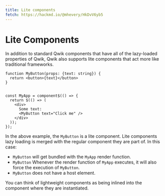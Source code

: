 ```yaml
---
title: Lite components
fetch: https://hackmd.io/@mhevery/HkDvV6yb5
---
```


# Lite Components

In addition to standard Qwik components that have all of the lazy-loaded properties of Qwik, Qwik also supports lite components that act more like traditional frameworks.

```typescript=
function MyButton(props: {text: string}) {
  return <button>{text}</button>
}


const MyApp = component$(() => {
  return $(() => (
    <div>
      Some text:
      <MyButton text="Click me" />
    </div>
  ));
});
```

In the above example, the `MyButton` is a lite component. Lite components lazy loading is merged with the regular component they are part of. In this case:

- `MyButton` will get bundled with the `MyApp` render function.
- `MyButton` Whenever the render function of `MyApp` executes, it will also force the execution of `MyButton`.
- `MyButton` does not have a host element.

You can think of lightweight components as being inlined into the component where they are instantiated.
